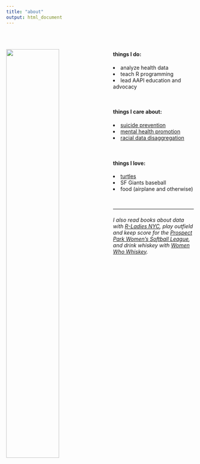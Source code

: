 ```yaml
---
title: "about"
output: html_document
---
```

<br>
</br>
<head>
<!-- Global site tag (gtag.js) - Google Analytics -->
<script async src="https://www.googletagmanager.com/gtag/js?id=UA-114755450-1"></script>
<script>
  window.dataLayer = window.dataLayer || [];
  function gtag(){dataLayer.push(arguments);}
  gtag('js', new Date());

  gtag('config', 'UA-114755450-1');
</script>
</head>

<img src="images/photo.jpg" style="width:53%; border:1px solid; border:10px; margin-right: 20px" align="left">

<link rel="stylesheet" href="styles.css" type="text/css">

#### things I do:
<li> analyze health data 
<li> teach R programming
<li> lead AAPI education and advocacy
</li> 
<br>

#### things I care about:
<li> <a href="https://afsp.org/take-action/">suicide prevention </a>
<li> <a href="https://nycwell.cityofnewyork.us/en/">mental health promotion</a>
<li> <a href="http://aapidata.com/blog/countmein-unemployment-poverty/">racial data disaggregation</a>
</li>
<br>


#### things I love:
<li> <a href="images/turtle.jpg">turtles</a>
<li> SF Giants baseball
<li> food (airplane and otherwise)
</li>
<br>

***

###### I also read books about data with <a href="http://www.rladiesnyc.org/">R-Ladies NYC</a>, play outfield and keep score for the <a href="http://www.ppwsl.org/">Prospect Park Women's Softball League</a>, and drink whiskey with <a href="https://www.womenwhowhiskey.club/newyork/">Women Who Whiskey</a>.